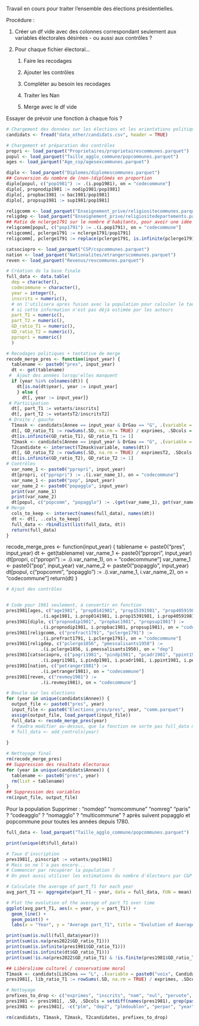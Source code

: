 Travail en cours pour traiter l'ensemble des élections présidentielles.

Procédure :

1.  Créer un df vide avec des colonnes correspondant seulement aux variables électorales désirées - ou aussi aux contrôles ?

2.  Pour chaque fichier électoral...

    1.  Faire les recodages

    2.  Ajouter les contrôles

    3.  Compléter au besoin les recodages

    4.  Traiter les Nan

    5.  Merge avec le df vide

Essayer de prévoir une fonction à chaque fois ?

```r
# Chargement des données sur les élections et les orientations politiques
candidats <- fread("data_other/candidats.csv", header = TRUE)

# Chargement et préparation des contrôles
propri <- load_parquet("Proprietaires/proprietairescommunes.parquet")
popul <- load_parquet("Taille_agglo_commune/popcommunes.parquet")
ages <- load_parquet("Age_csp/agesexcommunes.parquet")

diplo <- load_parquet("Diplomes/diplomescommunes.parquet")
## Conversion du nombre de (non-)diplômés en proportion
diplo[popul, c("pop1981") := .(i.pop1981), on = "codecommune"]
diplo[, propnodip1981 := nodip1981/pop1981]
diplo[, propbac1981 := bac1981/pop1981]
diplo[, propsup1981 := sup1981/pop1981]

religcomm <- load_parquet("Enseignement_prive/religiositecommunes.parquet")
religdep <- load_parquet("Enseignement_prive/religiositedepartements.parquet")
## Ratio de nclerge1791 sur le nombre d'habitants, pour avoir une idée de la présence des institutions religieuses dans la commune.
religcomm[popul, c("pop1791") := .(i.pop1791), on = "codecommune"]
religcomm[, pclerge1791 := nclerge1791/pop1791]
religcomm[, pclerge1791 := replace(pclerge1791, is.infinite(pclerge1791), NA)]

catsociopro <- load_parquet("CSP/cspcommunes.parquet")
nation <- load_parquet("Nationalites/etrangerscommunes.parquet")
reven <- load_parquet("Revenus/revcommunes.parquet")
```

```r
# Création de la base finale
full_data <- data.table(
  dep = character(),
  codecommune = character(),
  year = integer(),
  inscrits = numeric(), 
  # on l'utilisera après fusion avec la population pour calculer le taux d'inscrits
  # si cette information n'est pas déjà estimée par les auteurs
  part_T1 = numeric(),
  part_T2 = numeric(),
  GD_ratio_T1 = numeric(),
  GD_ratio_T2 = numeric(),
  ppropri = numeric()
  )
```

```r
# Recodages politiques + tentative de merge
recode_merge_pres <- function(input_year) {
  tablename <- paste0("pres", input_year)
  dt <- get(tablename)
 #  Ajout des années lorsqu'elles manquent
  if (year %in% colnames(dt)) {
    dt[is.na(dt$year), year := input_year]
    } else {
      dt[, year := input_year]}
 # Participation
  dt[, part_T1 := votants/inscrits]
  dt[, part_T2 := votantsT2/inscritsT2]
 # Droite / gauche
  T1mask <- candidats[Annee == input_year & DrGau == "G", .(variable = paste0("voix", Candidat))]
  dt[, GD_ratio_T1 := rowSums(.SD, na.rm = TRUE) / exprimes, .SDcols = T1mask$variable]
  dt[is.infinite(GD_ratio_T1), GD_ratio_T1 := 1]
  T2mask <- candidats[Annee == input_year & DrGau == "G", .(variable = paste0("voixT2", Candidat))]
  T2candidate <- intersect(T2mask$variable, names(dt))
  dt[, GD_ratio_T2 := rowSums(.SD, na.rm = TRUE) / exprimesT2, .SDcols = T2candidate]
  dt[is.infinite(GD_ratio_T2), GD_ratio_T2 := 1]
# Contrôles
  var_name_1 <- paste0("ppropri", input_year)
  dt[propri, c("ppropri") := .(i.var_name_1), on = "codecommune"]
  var_name_1 <- paste0("pop", input_year)
  var_name_2 <- paste0("popagglo", input_year)
  print(var_name_1)
  print(var_name_2)
  dt[popul, c("popcomm", "popagglo") := .(get(var_name_1), get(var_name_2)), on = "codecommune"]
# Merge
  cols_to_keep <- intersect(names(full_data), names(dt))
  dt <- dt[, ..cols_to_keep]
  full_data <- rbindlist(list(full_data, dt))
  return(full_data)
}
```

recode_merge_pres <- function(input_year) {
  tablename <- paste0("pres", input_year)
  dt <- get(tablename)
  var_name_1 <- paste0("ppropri", input_year)
  dt[propri, c("ppropri") := .(i.var_name_1), on = "codecommune"]
  var_name_1 <- paste0("pop", input_year)
  var_name_2 <- paste0("popagglo", input_year)
  dt[popul, c("popcomm", "popagglo") := .(i.var_name_1, i.var_name_2), on = "codecommune"]
  return(dt)
}

```r
# Ajout des contrôles


# Code pour 1981 seulement, à convertir en fonction
pres1981[ages, c("age1981", "prop0141981", "prop15391981", "prop40591981", "prop60p1981") :=
             .(i.age1981, i.prop0141981, i.prop15391981, i.prop40591981, i.prop60p1981), on = "codecommune"]
pres1981[diplo, c("propnodip1981", "propbac1981", "propsup1981") :=
             .(i.propnodip1981, i.propbac1981, propsup1981), on = "codecommune"]
pres1981[religcomm, c("prefract1791", "pclerge1791") :=
             .(i.prefract1791, i.pclerge1791), on = "codecommune"]
pres1981[religdep, c("pclerge1856", "pmessalisants1950") :=
             .(i.pclerge1856, i.pmessalisants1950), on = "dep"]
pres1981[catsociopro, c("pagri1981", "pindp1981", "pcadr1981", "ppint1981", "pempl1981", "pouvr1981", "pchom1981") :=
             .(i.pagri1981, i.pindp1981, i.pcadr1981, i.ppint1981, i.pempl1981, i.pouvr1981, i.pchom1981), on = "codecommune"]
pres1981[nation, c("petranger1981") :=
             .(i.petranger1981), on = "codecommune"]
pres1981[reven, c("revmoy1981") :=
             .(i.revmoy1981), on = "codecommune"]
```

```r
# Boucle sur les élections
for (year in unique(candidats$Annee)) {
  output_file <- paste0("pres", year) 
  input_file <- paste0("Elections_pres/pres", year, "comm.parquet")
  assign(output_file, load_parquet(input_file))
  full_data <- recode_merge_pres(year)
  # faudra modifier au-dessus, que la fonction ne sorte pas full_data mais pres<year>
  # full_data <- add_controls(year)
  
}
```

```r
# Nettoyage final
rm(recode_merge_pres)
## Suppression des résultats électoraux
for (year in unique(candidats$Annee)) {
  tablename <- paste0("pres", year)
  rm(list = tablename)
}
## Suppression des variables
rm(input_file, output_file)
```

Pour la population
Supprimer : "nomdep" "nomcommune" "nomreg" "paris" ? "codeagglo" ? "nomagglo" ? "multicommune" ? après suivent popagglo et popcommune pour toutes les années depuis 1780.

```r
full_data <- load_parquet("Taille_agglo_commune/popcommunes.parquet")

print(unique(dt$full_data))

# Taux d'inscription
pres1981[, pinscript := votants/pop1981]
# Mais on ne l'a pas encore...
# Commencer par récupérer la population ?
# On peut aussi utiliser les estimations du nombre d'électeurs par C&P
```

```r
# Calculate the average of part_T1 for each year
avg_part_T1 <- aggregate(part_T1 ~ year, data = full_data, FUN = mean)

# Plot the evolution of the average of part_T1 over time
ggplot(avg_part_T1, aes(x = year, y = part_T1)) +
  geom_line() +
  geom_point() +
  labs(x = "Year", y = "Average part_T1", title = "Evolution of Average part_T1 over Time")

```


```r
print(sum(is.null(full_data$year)))
print(sum(is.na(pres2022$GD_ratio_T1)))
print(sum(is.infinite(pres1981$GD_ratio_T1)))
print(sum(is.infinite(dt$GD_ratio_T1)))
print(sum(!is.na(pres2022$GD_ratio_T1) & !is.finite(pres1981$GD_ratio_T1)))

## Libéralisme culturel / conservatisme moral
T1mask <- candidats[LibCons == "L", .(variable = paste0("voix", Candidat))]
pres1981[, lib_ratio_T1 := rowSums(.SD, na.rm = TRUE) / exprimes, .SDcols = T1mask$variable]

# Nettoyage
prefixes_to_drop <- c("exprimes", "inscrits", "nom", "nul", "pervote", "ppar", "pvoix", "pvote", "voix", "vot")
pres1981 <- pres1981[, .SD, .SDcols = setdiff(names(pres1981), grep(paste0("^", paste(prefixes_to_drop, collapse = "|")), names(pres1981), value = TRUE))]
pres1981 <- pres1981[, -c("plm", "dep2", "plmdoublon", "perpar", "year")]

rm(candidats, T1mask, T2mask, T2candidates, prefixes_to_drop)
```
